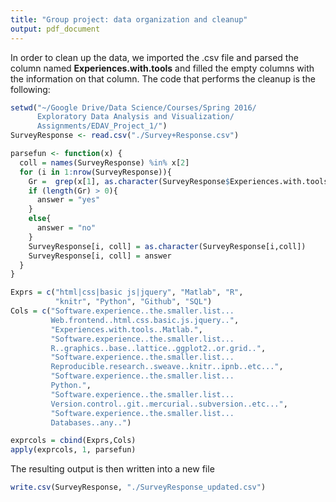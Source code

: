 ```yaml
---
title: "Group project: data organization and cleanup"
output: pdf_document
---
```


In order to clean up the data, we imported the .csv file and parsed the column named **Experiences.with.tools** and filled the empty columns with the information on that column. The code that performs the cleanup is the following: 

```r
setwd("~/Google Drive/Data Science/Courses/Spring 2016/
      Exploratory Data Analysis and Visualization/
      Assignments/EDAV_Project_1/")
SurveyResponse <- read.csv("./Survey+Response.csv")

parsefun <- function(x) {
  coll = names(SurveyResponse) %in% x[2]
  for (i in 1:nrow(SurveyResponse)){
    Gr =  grep(x[1], as.character(SurveyResponse$Experiences.with.tools[i]))
    if (length(Gr) > 0){
      answer = "yes"
    }
    else{
      answer = "no"
    }
    SurveyResponse[i, coll] = as.character(SurveyResponse[i,coll])
    SurveyResponse[i, coll] = answer
  }
}

Exprs = c("html|css|basic js|jquery", "Matlab", "R",
          "knitr", "Python", "Github", "SQL")
Cols = c("Software.experience..the.smaller.list...
         Web.frontend..html.css.basic.js.jquery..",
         "Experiences.with.tools..Matlab.",
         "Software.experience..the.smaller.list...
         R..graphics..base..lattice..ggplot2..or.grid..",
         "Software.experience..the.smaller.list...
         Reproducible.research..sweave..knitr..ipnb..etc...",
         "Software.experience..the.smaller.list...
         Python.",   
         "Software.experience..the.smaller.list...
         Version.control..git..mercurial..subversion..etc...",
         "Software.experience..the.smaller.list...
         Databases..any..")

exprcols = cbind(Exprs,Cols)
apply(exprcols, 1, parsefun)
```

The resulting output is then written into a new \textit{.csv} file

```r
write.csv(SurveyResponse, "./SurveyResponse_updated.csv")
```


